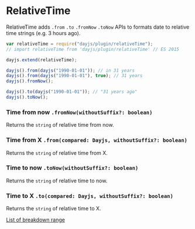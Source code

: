 # RelativeTime

RelativeTime adds `.from` `.to` `.fromNow` `.toNow` APIs to formats date to relative time strings (e.g. 3 hours ago).

```javascript
var relativeTime = require("dayjs/plugin/relativeTime");
// import relativeTime from 'dayjs/plugin/relativeTime' // ES 2015

dayjs.extend(relativeTime);

dayjs().from(dayjs("1990-01-01")); // in 31 years
dayjs().from(dayjs("1990-01-01"), true); // 31 years
dayjs().fromNow();

dayjs().to(dayjs("1990-01-01")); // "31 years ago"
dayjs().toNow();
```

### Time from now `.fromNow(withoutSuffix?: boolean)`

Returns the `string` of relative time from now.

### Time from X `.from(compared: Dayjs, withoutSuffix?: boolean)`

Returns the `string` of relative time from X.

### Time to now `.toNow(withoutSuffix?: boolean)`

Returns the `string` of relative time to now.

### Time to X `.to(compared: Dayjs, withoutSuffix?: boolean)`

Returns the `string` of relative time to X.

[List of breakdown range](../display/from-now#list-of-breakdown-range)
